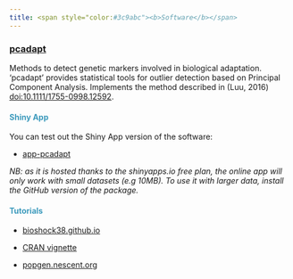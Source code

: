 ```yaml
---
title: <span style="color:#3c9abc"><b>Software</b></span>
---
```


### <a href="https://cran.r-project.org/web/packages/pcadapt/index.html">pcadapt</a>


Methods to detect genetic markers involved in biological adaptation. 'pcadapt' provides statistical tools for outlier detection based on Principal Component Analysis. Implements the method described in (Luu, 2016) <doi:10.1111/1755-0998.12592>.

#### <span style="color:#3c9abc"><b>Shiny App</b></span>

You can test out the Shiny App version of the software:

- [app-pcadapt](https://keurcien.shinyapps.io/app-pcadapt/) 

*NB: as it is hosted thanks to the shinyapps.io free plan, the online app will only work with small datasets (e.g 10MB). To use it with larger data, install the GitHub version of the package.*



#### <span style="color:#3c9abc"><b>Tutorials</b></span>

- [bioshock38.github.io](https://bioshock38.github.io/pcadapt/index.html)

- [CRAN vignette](https://cran.r-project.org/web/packages/pcadapt/vignettes/pcadapt.html)

- [popgen.nescent.org](http://popgen.nescent.org/2016-01-26-SNP-selection.html#section-2-pcadapt)


